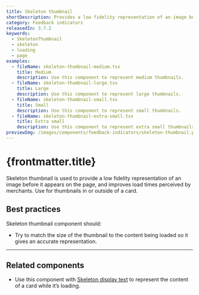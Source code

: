 ```yaml
---
title: Skeleton thumbnail
shortDescription: Provides a low fidelity representation of an image before it appears, improving perceived load times.
category: Feedback indicators
releasedIn: 3.7.2
keywords:
  - SkeletonThumbnail
  - skeleton
  - loading
  - page
examples:
  - fileName: skeleton-thumbnail-medium.tsx
    title: Medium
    description: Use this component to represent medium thumbnails.
  - fileName: skeleton-thumbnail-large.tsx
    title: Large
    description: Use this component to represent large thumbnails.
  - fileName: skeleton-thumbnail-small.tsx
    title: Small
    description: Use this component to represent small thumbnails.
  - fileName: skeleton-thumbnail-extra-small.tsx
    title: Extra small
    description: Use this component to represent extra small thumbnails.
previewImg: /images/components/feedback-indicators/skeleton-thumbnail.png
---
```


# {frontmatter.title}

<Lede>

Skeleton thumbnail is used to provide a low fidelity representation of an image before it appears on the page, and improves load times perceived by merchants. Use for thumbnails in or outside of a card.

</Lede>

<Examples />

<Props componentName={frontmatter.title} />

## Best practices

Skeleton thumbnail component should:

- Try to match the size of the thumbnail to the content being loaded so it gives an accurate representation.

---

## Related components

- Use this component with [Skeleton display text](https://polaris.shopify.com/components/skeleton-display-text) to represent the content of a card while it’s loading.
